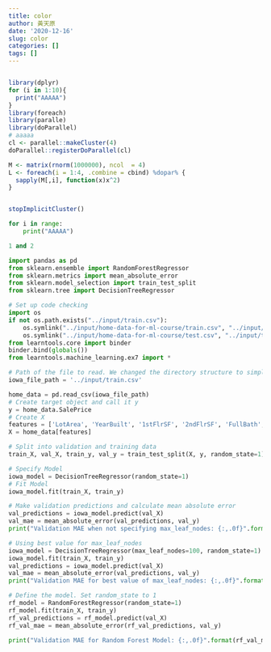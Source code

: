 ```yaml
---
title: color
author: 黃天原
date: '2020-12-16'
slug: color
categories: []
tags: []
---
```


```r

library(dplyr)
for (i in 1:10){
  print("AAAAA")
}
library(foreach)
library(paralle)
library(doParallel)
# aaaaa
cl <- parallel::makeCluster(4)
doParallel::registerDoParallel(cl)

M <- matrix(rnorm(1000000), ncol  = 4)
L <- foreach(i = 1:4, .combine = cbind) %dopar% {
  sapply(M[,i], function(x)x^2)
}


stopImplicitCluster()
```

```python
for i in range:
    print("AAAAA")

1 and 2

import pandas as pd
from sklearn.ensemble import RandomForestRegressor
from sklearn.metrics import mean_absolute_error
from sklearn.model_selection import train_test_split
from sklearn.tree import DecisionTreeRegressor

# Set up code checking
import os
if not os.path.exists("../input/train.csv"):
    os.symlink("../input/home-data-for-ml-course/train.csv", "../input/train.csv")  
    os.symlink("../input/home-data-for-ml-course/test.csv", "../input/test.csv") 
from learntools.core import binder
binder.bind(globals())
from learntools.machine_learning.ex7 import *

# Path of the file to read. We changed the directory structure to simplify submitting to a competition
iowa_file_path = '../input/train.csv'

home_data = pd.read_csv(iowa_file_path)
# Create target object and call it y
y = home_data.SalePrice
# Create X
features = ['LotArea', 'YearBuilt', '1stFlrSF', '2ndFlrSF', 'FullBath', 'BedroomAbvGr', 'TotRmsAbvGrd']
X = home_data[features]

# Split into validation and training data
train_X, val_X, train_y, val_y = train_test_split(X, y, random_state=1)

# Specify Model
iowa_model = DecisionTreeRegressor(random_state=1)
# Fit Model
iowa_model.fit(train_X, train_y)

# Make validation predictions and calculate mean absolute error
val_predictions = iowa_model.predict(val_X)
val_mae = mean_absolute_error(val_predictions, val_y)
print("Validation MAE when not specifying max_leaf_nodes: {:,.0f}".format(val_mae))

# Using best value for max_leaf_nodes
iowa_model = DecisionTreeRegressor(max_leaf_nodes=100, random_state=1)
iowa_model.fit(train_X, train_y)
val_predictions = iowa_model.predict(val_X)
val_mae = mean_absolute_error(val_predictions, val_y)
print("Validation MAE for best value of max_leaf_nodes: {:,.0f}".format(val_mae))

# Define the model. Set random_state to 1
rf_model = RandomForestRegressor(random_state=1)
rf_model.fit(train_X, train_y)
rf_val_predictions = rf_model.predict(val_X)
rf_val_mae = mean_absolute_error(rf_val_predictions, val_y)

print("Validation MAE for Random Forest Model: {:,.0f}".format(rf_val_mae))
```
